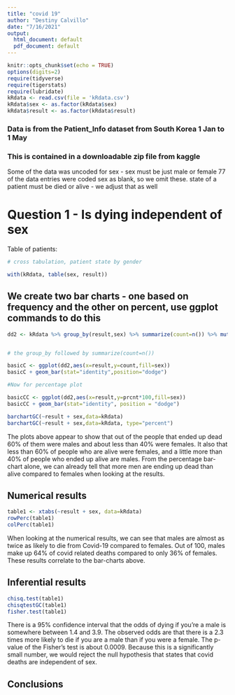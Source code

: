```yaml
---
title: "covid 19"
author: "Destiny Calvillo"
date: "7/16/2021"
output:
  html_document: default
  pdf_document: default
---
```


```r
knitr::opts_chunk$set(echo = TRUE)
options(digits=2)
require(tidyverse)
require(tigerstats)
require(lubridate)
kRdata <- read.csv(file = 'kRdata.csv')
kRdata$sex <- as.factor(kRdata$sex)
kRdata$result <- as.factor(kRdata$result)
```

### Data is from the Patient_Info dataset from South Korea 1 Jan to 1 May 
### This is contained in a downloadable zip file from kaggle

Some of the data was uncoded for sex - sex must be just male or female
77 of the data entries were coded sex  as blank, so we omit these.
state of a patient must be died or alive - we adjust that as well   
  
# Question 1 - Is dying independent of sex

Table of patients:
```r

# cross tabulation, patient state by gender

with(kRdata, table(sex, result))

```

## We create two bar charts - one based on frequency and the other on percent, use ggplot commands to do this

```r
dd2 <- kRdata %>% group_by(result,sex) %>% summarize(count=n()) %>% mutate(prcnt=count/sum(count))


# the group_by followed by summarize(count=n())

basicC <- ggplot(dd2,aes(x=result,y=count,fill=sex))
basicC + geom_bar(stat="identity",position="dodge")

#Now for percentage plot

basicCC <- ggplot(dd2,aes(x=result,y=prcnt*100,fill=sex)) 
basicCC + geom_bar(stat="identity", position = "dodge")
```

  
```r
barchartGC(~result + sex,data=kRdata)
barchartGC(~result + sex,data=kRdata, type="percent")

```

The plots above appear to show that out of the people that ended up dead 60% of them were males and about less than 40% were females. It also that less than 60% of people who are alive were females, and a little more than 40% of people who ended up alive are males. From the percentage bar-chart alone, we can already tell that more men are ending up dead than alive compared to females when looking at the results. 

## Numerical results

```r
table1 <- xtabs(~result + sex, data=kRdata)
rowPerc(table1)
colPerc(table1)
```

When looking at the numerical results, we can see that males are almost as twice as likely to die from Covid-19 compared to females. Out of 100, males make up 64% of covid related deaths compared to only 36% of females. These results correlate to the bar-charts above. 

## Inferential results 

```r
chisq.test(table1)
chisqtestGC(table1)
fisher.test(table1)
```

There is a 95% confidence interval that the odds of dying if you're a male is somewhere between 1.4 and 3.9. The observed odds are that there is a 2.3 times more likely to die if you are a male than if you were a female. The p-value of the Fisher's test is about 0.0009. Because this is a significantly small number, we would reject the null hypothesis that states that covid deaths are independent of sex.

## Conclusions

